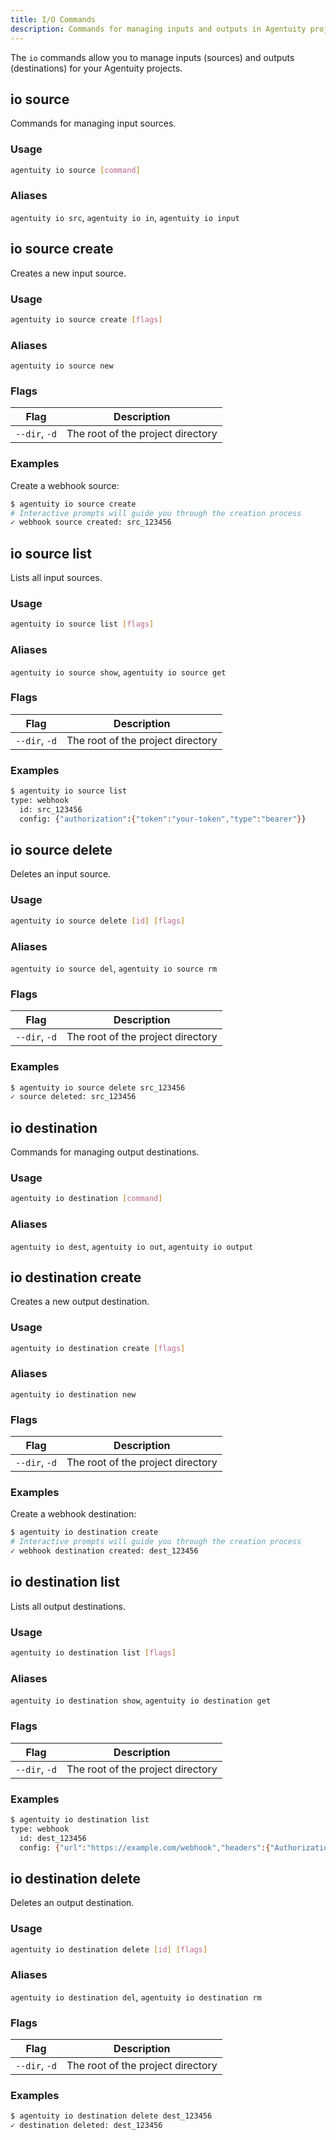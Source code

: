 ```yaml
---
title: I/O Commands
description: Commands for managing inputs and outputs in Agentuity projects
---
```


The `io` commands allow you to manage inputs (sources) and outputs (destinations) for your Agentuity projects.

## io source

Commands for managing input sources.

### Usage

```bash
agentuity io source [command]
```

### Aliases

`agentuity io src`, `agentuity io in`, `agentuity io input`

## io source create

Creates a new input source.

### Usage

```bash
agentuity io source create [flags]
```

### Aliases

`agentuity io source new`

### Flags

| Flag | Description |
| ---- | ----------- |
| `--dir`, `-d` | The root of the project directory |

### Examples

Create a webhook source:
```bash
$ agentuity io source create
# Interactive prompts will guide you through the creation process
✓ webhook source created: src_123456
```

## io source list

Lists all input sources.

### Usage

```bash
agentuity io source list [flags]
```

### Aliases

`agentuity io source show`, `agentuity io source get`

### Flags

| Flag | Description |
| ---- | ----------- |
| `--dir`, `-d` | The root of the project directory |

### Examples

```bash
$ agentuity io source list
type: webhook
  id: src_123456
  config: {"authorization":{"token":"your-token","type":"bearer"}}
```

## io source delete

Deletes an input source.

### Usage

```bash
agentuity io source delete [id] [flags]
```

### Aliases

`agentuity io source del`, `agentuity io source rm`

### Flags

| Flag | Description |
| ---- | ----------- |
| `--dir`, `-d` | The root of the project directory |

### Examples

```bash
$ agentuity io source delete src_123456
✓ source deleted: src_123456
```

## io destination

Commands for managing output destinations.

### Usage

```bash
agentuity io destination [command]
```

### Aliases

`agentuity io dest`, `agentuity io out`, `agentuity io output`

## io destination create

Creates a new output destination.

### Usage

```bash
agentuity io destination create [flags]
```

### Aliases

`agentuity io destination new`

### Flags

| Flag | Description |
| ---- | ----------- |
| `--dir`, `-d` | The root of the project directory |

### Examples

Create a webhook destination:
```bash
$ agentuity io destination create
# Interactive prompts will guide you through the creation process
✓ webhook destination created: dest_123456
```

## io destination list

Lists all output destinations.

### Usage

```bash
agentuity io destination list [flags]
```

### Aliases

`agentuity io destination show`, `agentuity io destination get`

### Flags

| Flag | Description |
| ---- | ----------- |
| `--dir`, `-d` | The root of the project directory |

### Examples

```bash
$ agentuity io destination list
type: webhook
  id: dest_123456
  config: {"url":"https://example.com/webhook","headers":{"Authorization":"Bearer your-token"}}
```

## io destination delete

Deletes an output destination.

### Usage

```bash
agentuity io destination delete [id] [flags]
```

### Aliases

`agentuity io destination del`, `agentuity io destination rm`

### Flags

| Flag | Description |
| ---- | ----------- |
| `--dir`, `-d` | The root of the project directory |

### Examples

```bash
$ agentuity io destination delete dest_123456
✓ destination deleted: dest_123456
```
